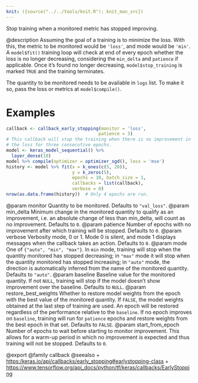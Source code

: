 ```yaml
---
knit: ({source("../../tools/knit.R"); knit_man_src})
---
```

Stop training when a monitored metric has stopped improving.

@description
Assuming the goal of a training is to minimize the loss. With this, the
metric to be monitored would be `'loss'`, and mode would be `'min'`. A
`model$fit()` training loop will check at end of every epoch whether
the loss is no longer decreasing, considering the `min_delta` and
`patience` if applicable. Once it's found no longer decreasing,
`model$stop_training` is marked `TRUE` and the training terminates.

The quantity to be monitored needs to be available in `logs` list.
To make it so, pass the loss or metrics at `model$compile()`.

# Examples
```r
callback <- callback_early_stopping(monitor = 'loss',
                                   patience = 3)
# This callback will stop the training when there is no improvement in
# the loss for three consecutive epochs.
model <- keras_model_sequential() %>%
  layer_dense(10)
model %>% compile(optimizer = optimizer_sgd(), loss = 'mse')
history <- model %>% fit(x = k_ones(c(5, 20)),
                         y = k_zeros(5),
                         epochs = 10, batch_size = 1,
                         callbacks = list(callback),
                         verbose = 0)
nrow(as.data.frame(history))  # Only 4 epochs are run.
```

@param monitor Quantity to be monitored. Defaults to `"val_loss"`.
@param min_delta Minimum change in the monitored quantity to qualify as an
    improvement, i.e. an absolute change of less than min_delta, will
    count as no improvement. Defaults to `0`.
@param patience Number of epochs with no improvement after which training will
    be stopped. Defaults to `0`.
@param verbose Verbosity mode, 0 or 1. Mode 0 is silent, and mode 1 displays
    messages when the callback takes an action. Defaults to `0`.
@param mode One of `{"auto", "min", "max"}`. In `min` mode, training will stop
    when the quantity monitored has stopped decreasing; in `"max"` mode
    it will stop when the quantity monitored has stopped increasing; in
    `"auto"` mode, the direction is automatically inferred from the name
    of the monitored quantity. Defaults to `"auto"`.
@param baseline Baseline value for the monitored quantity. If not `NULL`,
    training will stop if the model doesn't show improvement over the
    baseline. Defaults to `NULL`.
@param restore_best_weights Whether to restore model weights from the epoch
    with the best value of the monitored quantity. If `FALSE`, the model
    weights obtained at the last step of training are used. An epoch
    will be restored regardless of the performance relative to the
    `baseline`. If no epoch improves on `baseline`, training will run
    for `patience` epochs and restore weights from the best epoch in
    that set. Defaults to `FALSE`.
@param start_from_epoch Number of epochs to wait before starting to monitor
    improvement. This allows for a warm-up period in which no
    improvement is expected and thus training will not be stopped.
    Defaults to `0`.

@export
@family callback
@seealso
+ <https:/keras.io/api/callbacks/early_stopping#earlystopping-class>
+ <https://www.tensorflow.org/api_docs/python/tf/keras/callbacks/EarlyStopping>
